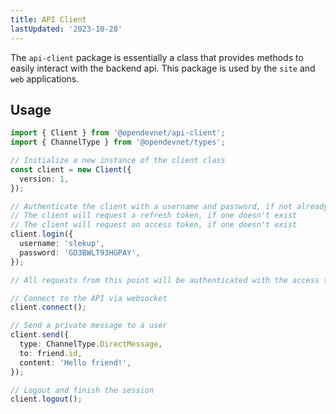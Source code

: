 ```yaml
---
title: API Client
lastUpdated: '2023-10-28'
---
```


The `api-client` package is essentially a class that provides methods to easily interact with the backend api. This package is used by the `site` and `web` applications.

## Usage

```ts
import { Client } from '@opendevnet/api-client';
import { ChannelType } from '@opendevnet/types';

// Initialize a new instance of the client class
const client = new Client({
  version: 1,
});

// Authenticate the client with a username and password, if not already authenticated
// The client will request a refresh token, if one doesn't exist
// The client will request an access token, if one doesn't exist
client.login({
  username: 'slekup',
  password: 'GO3BWLT93HGPAY',
});

// All requests from this point will be authenticated with the access token

// Connect to the API via websocket
client.connect();

// Send a private message to a user
client.send({
  type: ChannelType.DirectMessage,
  to: friend.id,
  content: 'Hello friend!',
});

// Logout and finish the session
client.logout();
```
